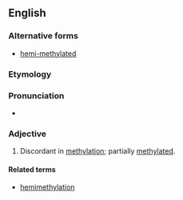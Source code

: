 ==English==

===Alternative forms===
* [[hemi-methylated]]

===Etymology===

{{prefix|hemi|methylated}}

===Pronunciation===

* {{IPA|hɛmiˈmɛθəleɪtəd}}

===Adjective===
{{en-adj}}

# {{context|genetics|of a strand|lang=en}} Discordant in [[methylation]]; partially [[methylated]].

====Related terms====
* [[hemimethylation]]